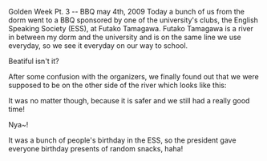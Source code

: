 Golden Week Pt. 3 -- BBQ
may 4th, 2009
Today a bunch of us from the dorm went to a BBQ sponsored by one of the university's clubs, the English Speaking Society (ESS), at Futako Tamagawa. Futako Tamagawa is a river in between my dorm and the university and is on the same line we use everyday, so we see it everyday on our way to school.

Beatiful isn't it?

After some confusion with the organizers, we finally found out that we were supposed to be on the other side of the river which looks like this:

It was no matter though, because it is safer and we still had a really good time!

Nya~!

It was a bunch of people's birthday in the ESS, so the president gave everyone birthday presents of random snacks, haha!
